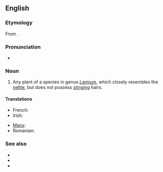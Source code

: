==English==

===Etymology===
From {{compound|dead|nettle}}.

===Pronunciation===
*{{a|UK}} {{IPA|/ˈdɛdnɛt(ə)l/}}

===Noun===
{{en-noun}}

# Any plant of a species in genus ''[[Lamium]]'', which closely resembles the [[nettle]], but does not possess [[stinging]] hairs.

====Translations====
{{trans-top}}
* French: {{t|fr|lamier|m}}
* Irish: {{t|ga|caochneantóg|f}}
{{trans-mid}}
* [[Manx]]: {{t|gv|ard-firryn|m}}
* Romanian: {{t|ro|sugel|m}}
{{trans-bottom}}

===See also===
* {{pedia}}
* {{specieslite|Lamium}}
* {{commonslite|Lamium}}